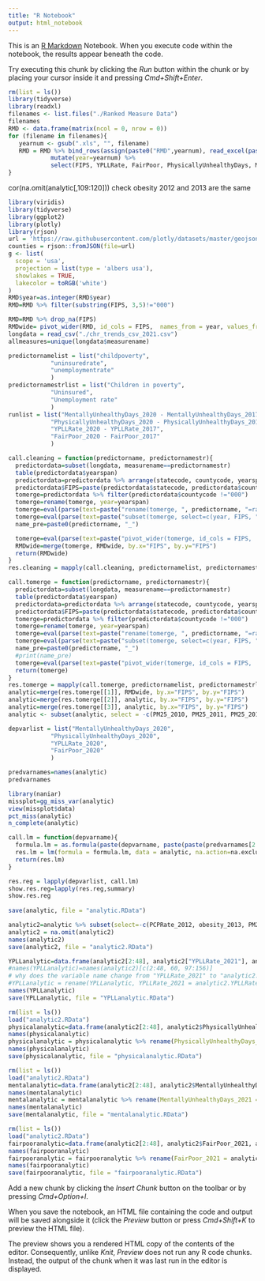 ```yaml
---
title: "R Notebook"
output: html_notebook
---
```


This is an [R Markdown](http://rmarkdown.rstudio.com) Notebook. When you execute code within the notebook, the results appear beneath the code. 

Try executing this chunk by clicking the *Run* button within the chunk or by placing your cursor inside it and pressing *Cmd+Shift+Enter*. 

```r
rm(list = ls())
library(tidyverse)
library(readxl)
filenames <- list.files("./Ranked Measure Data")
filenames
RMD <- data.frame(matrix(ncol = 0, nrow = 0))
for (filename in filenames){  
   yearnum <- gsub(".xls", "", filename)  
   RMD = RMD %>% bind_rows(assign(paste0("RMD",yearnum), read_excel(paste0("./Ranked Measure Data/", filename), sheet="Ranked Measure Data", skip = 1) %>%
            mutate(year=yearnum) %>% 
            select(FIPS, YPLLRate, FairPoor, PhysicallyUnhealthyDays, MentallyUnhealthyDays, year, PCPRate, obesity, somecollege, highschool, any_of(c("PM25", "inactivity")))))
}

```
cor(na.omit(analytic[,109:120]))
check obesity 2012 and 2013 are the same

```r
library(viridis)
library(tidyverse)
library(ggplot2)
library(plotly)
library(rjson)
url = 'https://raw.githubusercontent.com/plotly/datasets/master/geojson-counties-fips.json'
counties = rjson::fromJSON(file=url)
g <- list(
  scope = 'usa',
  projection = list(type = 'albers usa'),
  showlakes = TRUE,
  lakecolor = toRGB('white')
)
RMD$year=as.integer(RMD$year)
RMD=RMD %>% filter(substring(FIPS, 3,5)!="000")
```


```r
RMD=RMD %>% drop_na(FIPS)
RMDwide= pivot_wider(RMD, id_cols = FIPS,  names_from = year, values_from = c(YPLLRate, FairPoor, PhysicallyUnhealthyDays, MentallyUnhealthyDays, PCPRate, obesity, PM25, inactivity, somecollege, highschool))
longdata = read_csv("./chr_trends_csv_2021.csv")
allmeasures=unique(longdata$measurename)

predictornamelist = list("childpoverty",
            "uninsuredrate",
            "unemploymentrate"
            )
predictornamestrlist = list("Children in poverty",
            "Uninsured",
            "Unemployment rate"
            )
runlist = list("MentallyUnhealthyDays_2020 - MentallyUnhealthyDays_2017",
            "PhysicallyUnhealthyDays_2020 - PhysicallyUnhealthyDays_2017",
            "YPLLRate_2020 - YPLLRate_2017",
            "FairPoor_2020 - FairPoor_2017"
            )

call.cleaning = function(predictorname, predictornamestr){
  predictordata=subset(longdata, measurename==predictornamestr)
  table(predictordata$yearspan)
  predictordata=predictordata %>% arrange(statecode, countycode, yearspan)
  predictordata$FIPS=paste(predictordata$statecode, predictordata$countycode, sep="")
  tomerge=predictordata %>% filter(predictordata$countycode !="000")
  tomerge=rename(tomerge, year=yearspan)
  tomerge=eval(parse(text=paste("rename(tomerge, ", predictorname, "=rawvalue)")))
  tomerge=eval(parse(text=paste("subset(tomerge, select=c(year, FIPS, ", predictorname, ", cilow))")))
  name_pre=paste0(predictorname, "_")

  tomerge=eval(parse(text=paste("pivot_wider(tomerge, id_cols = FIPS,  names_from = year , names_prefix=name_pre, values_from = c(", predictorname, "))")))
  RMDwide=merge(tomerge, RMDwide, by.x="FIPS", by.y="FIPS")
  return(RMDwide)
}
res.cleaning = mapply(call.cleaning, predictornamelist, predictornamestrlist)

call.tomerge = function(predictorname, predictornamestr){
  predictordata=subset(longdata, measurename==predictornamestr)
  table(predictordata$yearspan)
  predictordata=predictordata %>% arrange(statecode, countycode, yearspan)
  predictordata$FIPS=paste(predictordata$statecode, predictordata$countycode, sep="")
  tomerge=predictordata %>% filter(predictordata$countycode !="000")
  tomerge=rename(tomerge, year=yearspan)
  tomerge=eval(parse(text=paste("rename(tomerge, ", predictorname, "=rawvalue)")))
  tomerge=eval(parse(text=paste("subset(tomerge, select=c(year, FIPS, ", predictorname, ", cilow))")))
  name_pre=paste0(predictorname, "_")
  #print(name_pre)
  tomerge=eval(parse(text=paste("pivot_wider(tomerge, id_cols = FIPS,  names_from = year , names_prefix=name_pre, values_from = c(", predictorname, "))")))
  return(tomerge)
}
res.tomerge = mapply(call.tomerge, predictornamelist, predictornamestrlist)
analytic=merge(res.tomerge[[1]], RMDwide, by.x="FIPS", by.y="FIPS")
analytic=merge(res.tomerge[[2]], analytic, by.x="FIPS", by.y="FIPS")
analytic=merge(res.tomerge[[3]], analytic, by.x="FIPS", by.y="FIPS")
analytic <- subset(analytic, select = -c(PM25_2010, PM25_2011, PM25_2012, inactivity_2010))

depvarlist = list("MentallyUnhealthyDays_2020",
            "PhysicallyUnhealthyDays_2020",
            "YPLLRate_2020",
            "FairPoor_2020"
            )

predvarnames=names(analytic)
predvarnames

library(naniar)
missplot=gg_miss_var(analytic)
view(missplot$data)
pct_miss(analytic)
n_complete(analytic)

call.lm = function(depvarname){
  formula.lm = as.formula(paste(depvarname, paste(paste(predvarnames[2:48], collapse=" + "), paste(predvarnames[97:164], collapse=" + "), sep=" + "), sep=" ~ "))
  res.lm = lm(formula = formula.lm, data = analytic, na.action=na.exclude)
  return(res.lm)
}

res.reg = lapply(depvarlist, call.lm)
show.res.reg=lapply(res.reg,summary)
show.res.reg
 
save(analytic, file = "analytic.RData")
```

```r
analytic2=analytic %>% subset(select=-c(PCPRate_2012, obesity_2013, PM25_2015, PM25_2016, PM25_2018, PM25_2020, inactivity_2013, highschool_2018))
analytic2 = na.omit(analytic2)
names(analytic2)
save(analytic2, file = "analytic2.RData")

```

```r
YPLLanalytic=data.frame(analytic2[2:48], analytic2["YPLLRate_2021"], analytic2[97:156])
#names(YPLLanalytic)=names(analytic2)[c(2:48, 60, 97:156)]
# why does the variable name change from "YPLLRate_2021" to "analytic2.YPLLRate_2021"?
#YPLLanalytic = rename(YPLLanalytic, YPLLRate_2021 = analytic2.YPLLRate_2021)
names(YPLLanalytic)
save(YPLLanalytic, file = "YPLLanalytic.RData")
```

```r
rm(list = ls())
load("analytic2.RData")
physicalanalytic=data.frame(analytic2[2:48], analytic2$PhysicallyUnhealthyDays_2021, analytic2[97:156])
names(physicalanalytic)
physicalanalytic = physicalanalytic %>% rename(PhysicallyUnhealthyDays_2021 = analytic2.PhysicallyUnhealthyDays_2021)
names(physicalanalytic)
save(physicalanalytic, file = "physicalanalytic.RData")
```

```r
rm(list = ls())
load("analytic2.RData")
mentalanalytic=data.frame(analytic2[2:48], analytic2$MentallyUnhealthyDays_2021, analytic2[97:156])
names(mentalanalytic)
mentalanalytic = mentalanalytic %>% rename(MentallyUnhealthyDays_2021 = analytic2.MentallyUnhealthyDays_2021)
names(mentalanalytic)
save(mentalanalytic, file = "mentalanalytic.RData")
```

```r
rm(list = ls())
load("analytic2.RData")
fairpooranalytic=data.frame(analytic2[2:48], analytic2$FairPoor_2021, analytic2[97:156])
names(fairpooranalytic)
fairpooranalytic = fairpooranalytic %>% rename(FairPoor_2021 = analytic2.FairPoor_2021)
names(fairpooranalytic)
save(fairpooranalytic, file = "fairpooranalytic.RData")
```

Add a new chunk by clicking the *Insert Chunk* button on the toolbar or by pressing *Cmd+Option+I*.

When you save the notebook, an HTML file containing the code and output will be saved alongside it (click the *Preview* button or press *Cmd+Shift+K* to preview the HTML file). 

The preview shows you a rendered HTML copy of the contents of the editor. Consequently, unlike *Knit*, *Preview* does not run any R code chunks. Instead, the output of the chunk when it was last run in the editor is displayed.

